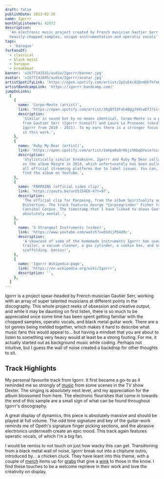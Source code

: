 ```yaml
---
draft: false
publishDate: 2023-02-26
name: Igorrr
monthlyListeners: 42872
description:
  'An electronic music project created by French musician Gautier Serr. A use of
  heavily-chopped samples, unique instrumentation and operatic vocals'
tags:
  - 'baroque'
forFansOf:
  - classical
  - black metal
  - baroque
  - breakbeat
banner: 'v1677141531/audio/Igorrr/banner.jpg'
avatar: 'v1677141845/audio/Igorrr/avatar.jpg'
artistSpotifyLink: 'https://open.spotify.com/artist/2p2uE4i92Dn4DkThfoKIB9?si=Ipsf5__zSuiWk31qV1W8UA'
artistBandcampLink: 'https://igorrr.bandcamp.com/'
jumpInLinks:
  [
    {
      name: 'Corpo-Mente (artist)',
      link: 'https://open.spotify.com/artist/35g8f5IFah4OggJ9drwDfJ?si=Yveg0OSfRxKEcauzzmRpPg',
      description:
        'Similar in sound but by no means identical, Corpo-Mente is a project
        from Gautier Serr (Igorrr himself) and Laure Le Prunenec (vocals in
        Igorrr from 2010 - 2021). To my ears there is a stronger focus on vocals
        in this work.',
    },
    {
      name: 'Ruby My Dear (artist)',
      link: 'https://open.spotify.com/artist/2eKpa0oOrUkjz5KbqGYwie?si=zQmlhlmqSOydlpFS_fsXSA',
      description:
        'Stylistically similar breakcore. Igorrr and Ruby My Dear collaborated
        on the album Maigre in 2014, which unfortunately has been pulled from
        all official streaming platforms due to label issues. You can, however,
        find the album on YouTube.',
    },
    {
      name: 'PARPAING (official video clip)',
      link: 'https://youtu.be/urU5JS4Eb-k?t=97',
      description:
        'The official clip for Parpaing, from the album Spirituality and
        Distortion. The track features George "Corpsegrinder" Fisher from
        Cannibal Corpse. The timestamp that I have linked to shows Gautier going
        absolutely mental.',
    },
    {
      name: '5 Strangest Instruments (video)',
      link: 'https://www.youtube.com/watch?v=6Sd1jPE42Rc',
      description:
        'A showcase of some of the homemade instruments Igorrr has used - a
        trailer, a vacuum cleaner, a gas cylinder, a cookie box, and some
        scaffolding. Genius!',
    },
    {
      name: 'Igorrr Wikipedia page',
      link: 'https://en.wikipedia.org/wiki/Igorrr',
      description: '',
    },
  ]
---
```



Igorrr is a project spear-headed by French musician Gautier Serr, working with
an array of super talented musicians at different points in the discography.
This whole project reeks of obsession and creative output, and while it may be
daunting on first listen, there is so much to be appreciated once some time has
been spent getting familiar with the chopped samples, operatic vocals, and black
metal guitar work. There are a lot genres being melded together, which makes it
hard to describe what music fans this would appeal to... but having a mindset
that you are about to listen to something very heavy would at least be a strong
footing. For me, it actually started out as background music while coding.
Perhaps not intuitive, but I guess the wall of noise created a backdrop for
other thoughts to sit.

## Track Highlights

<AudioTitle
	client:only="react"
	startFromInSeconds={106}
	durationInSeconds={36}
	cloudinaryPath="v1677142875/audio/Igorrr/probleme.m4a"
	trackName="Problème d'émotion"
	spotifyLink="https://open.spotify.com/track/6fcCbjJDY2nJBXZccXGMi5?si=896625d9072d42c2"
/>
My personal favourite track from Igorrr. It first became a go-to as it reminded me
so strongly of [music](https://youtu.be/fUoDgYkhG84) from some scenes in the TV show
Dexter. The singing is absolutely next level, and my appreciation for the album blossomed
from here. The electronic flourishes that come in towards the end of this sample
are a small sign of what can be found throughout Igorrr's discography.

<AudioTitle
	client:only="react"
	startFromInSeconds={180}
	durationInSeconds={48}
	cloudinaryPath="v1679833518/audio/Igorrr/himalaya.m4a"
	trackName="Himalaya Massive Ritual"
	spotifyLink="https://open.spotify.com/track/2UufdUR5AtKco0sh0ihYc0?si=2ffb00a2e19e4afc"
/>
A great display of dynamics, this piece is absolutely massive and should be played
at full volume. The odd time signature and key of the guitar-work reminds me of Opeth's
signature finger picking sections, and the abrasive electronics underneath create
an epic mood. This track again features operatic vocals, of which I'm a big fan.

<AudioTitle
	client:only="react"
	startFromInSeconds={168}
	durationInSeconds={36}
	cloudinaryPath="v1679833904/audio/Igorrr/houmous.m4a"
	trackName="Houmous"
	spotifyLink="https://open.spotify.com/track/0Zy1tSVAQ8pIugxsEbeAar?si=b62550708a2645fc"
/>
I would be remiss to not touch on just how wacky this can get. Transitioning from
a black metal wall of noise, Igorrr break out into a chiptune outro, introduced by...
a chicken cluck. They have leant into this theme, with a couple of [merch](https://igorrr.bigcartel.com/product/igorrr-skull)
items up for [grabs](https://igorrr.bigcartel.com/product/igorrr-chicken-vitruve-male)
that give a [wink](https://igorrr.bigcartel.com/product/igorrr-hoodie-grey) to those
in the know. I find these touches to be a welcome reprieve in their work and love
the creativity on display.
